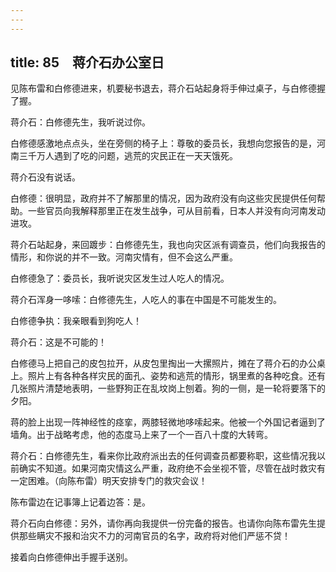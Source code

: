 ```yaml
---
---
---
```

title: 85　蒋介石办公室日
---




见陈布雷和白修德进来，机要秘书退去，蒋介石站起身将手伸过桌子，与白修德握了握。

蒋介石：白修德先生，我听说过你。

白修德感激地点点头，坐在旁侧的椅子上：尊敬的委员长，我想向您报告的是，河南三千万人遇到了吃的问题，逃荒的灾民正在一天天饿死。

蒋介石没有说话。

白修德：很明显，政府并不了解那里的情况，因为政府没有向这些灾民提供任何帮助。一些官员向我解释那里正在发生战争，可从目前看，日本人并没有向河南发动进攻。

蒋介石站起身，来回踱步：白修德先生，我也向灾区派有调查员，他们向我报告的情形，和你说的并不一致。河南灾情有，但不会这么严重。

白修德急了：委员长，我听说灾区发生过人吃人的情况。

蒋介石浑身一哆嗦：白修德先生，人吃人的事在中国是不可能发生的。

白修德争执：我亲眼看到狗吃人！

蒋介石：这是不可能的！

白修德马上把自己的皮包拉开，从皮包里掏出一大摞照片，摊在了蒋介石的办公桌上。照片上有各种各样灾民的面孔、姿势和逃荒的情形，锅里煮的各种吃食。还有几张照片清楚地表明，一些野狗正在乱坟岗上刨着。狗的一侧，是一轮将要落下的夕阳。

蒋的脸上出现一阵神经性的痉挛，两膝轻微地哆嗦起来。他被一个外国记者逼到了墙角。出于战略考虑，他的态度马上来了一个一百八十度的大转弯。

蒋介石：白修德先生，看来你比政府派出去的任何调查员都要称职，这些情况我以前确实不知道。如果河南灾情这么严重，政府绝不会坐视不管，尽管在战时救灾有一定困难。（向陈布雷）明天安排专门的救灾会议！

陈布雷边在记事簿上记着边答：是。

蒋介石向白修德：另外，请你再向我提供一份完备的报告。也请你向陈布雷先生提供那些瞒灾不报和治灾不力的河南官员的名字，政府将对他们严惩不贷！

接着向白修德伸出手握手送别。